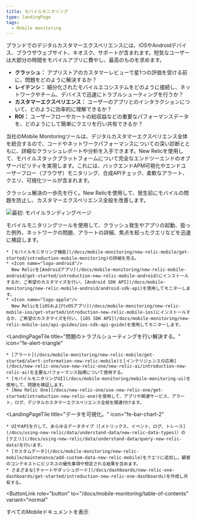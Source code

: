 ```yaml
---
title: モバイルモニタリング
type: landingPage
tags:
  - Mobile monitoring
---
```


ブランドでのデジタルカスタマーエクスペリエンスには、iOSやAndroidデバイス、ブラウザウェブサイト、キオスク、サポートが含まれます。短気なユーザーは大部分の時間をモバイルアプリに費やし、最高のものを求めます。

* **クラッシュ：** アプリストアのカスタマーレビューで星1つの評価を受ける前に、問題をどのように解決するか？
* **レイテンシ：** 細分化されたモバイルエコシステムをどのように接続し、ネットワークやチーム、デバイスで迅速にトラブルシューティングを行うか？
* **カスタマーエクスペリエンス：** ユーザーのアプリとのインタラクションについて、どのように効率的に理解できるか？
* **ROI：** ユーザーフローやカートの総収益などの重要なパフォーマンスデータを、どのようにして簡単にクエリを行い共有できるか？

当社のMobile Monitoringツールは、デジタルカスタマーエクスペリエンス全体を統合するので、コードやネットワークパフォーマンスについての深い診断とともに、詳細なクラッシュレポートや分析を入手できます。New Relicを使用して、モバイルスタックプラットフォームについて完全なエンドツーエンドのオブザーバビリティを実現します。これには、バックエンドAPM可視化やエンドユーザーフロー（ブラウザ）モニタリング、合成APIチェック、柔軟なアラート、クエリ、可視化ツールが含まれます。

クラッシュ解決の一歩先を行く。New Relicを使用して、発生前にモバイルの問題を防止し、カスタマーエクスペリエンス全般を改善します。

![最初: モバイルランディングページ](./images/mobile-nrOne-crash-edit.png "最初: モバイルランディングページ")

モバイルモニタリングツールを使用して、クラッシュ発生やアプリの起動、扱った例外、ネットワークの問題、アラートの詳細、焦点を絞ったクエリなどを迅速に検証します。

<LandingPageTileGrid>
  <LandingPageTile
    title="始めてみましょう。"
    icon="fe-check-square"
  >


    * [モバイルモニタリング機能](/docs/mobile-monitoring/new-relic-mobile/get-started/introduction-mobile-monitoring)の詳細を見る。
    * <Icon name="logo-android"/>
      New Relicを[Androidアプリ](/docs/mobile-monitoring/new-relic-mobile-android/get-started/introduction-new-relic-mobile-android)にインストールするか、ご希望のカスタマイズを行い、[Android SDK API](/docs/mobile-monitoring/new-relic-mobile-android/android-sdk-api)を使用してモニターします。
    * <Icon name="logo-apple"/>
      New Relicを[iOSおよびtvOSアプリ](/docs/mobile-monitoring/new-relic-mobile-ios/get-started/introduction-new-relic-mobile-ios)にインストールするか、ご希望のカスタマイズを行い、[iOS SDK API](/docs/mobile-monitoring/new-relic-mobile-ios/api-guides/ios-sdk-api-guide)を使用してモニターします。
  </LandingPageTile>

  <LandingPageTile
    title="問題のトラブルシューティングを行い解決する。"
    icon="fe-alert-triangle"
  >


    * [アラート](/docs/mobile-monitoring/new-relic-mobile/get-started/alert-information-new-relic-mobile)と[インテリジェンスの応用](/docs/new-relic-one/use-new-relic-one/new-relic-ai/introduction-new-relic-ai)を主要なパフォーマンス指標について使用する。
    * [モバイルモニタリングUI](/docs/mobile-monitoring/mobile-monitoring-ui)を使用して、問題を検証します。
    * [New Relic One](/docs/new-relic-one/use-new-relic-one/get-started/introduction-new-relic-one)を使用して、アプリや関連サービス、アラート、ログ、デジタルカスタマーエクスペリエンス全般を関連付けます。
  </LandingPageTile>

  <LandingPageTile
    title="データを可視化。"
    icon="fe-bar-chart-2"
  >


    * UIやAPIを介して、あらゆるデータタイプ（[メトリックス、イベント、ログ、トレース](/docs/using-new-relic/data/understand-data/new-relic-data-types)）の[クエリ](/docs/using-new-relic/data/understand-data/query-new-relic-data)を行います。
    * [カスタムデータ](/docs/mobile-monitoring/new-relic-mobile/maintenance/add-custom-data-new-relic-mobile)をクエリに追加し、顧客のコンテキストにビジネスの優先事項や想定される結果を含めます。
    * さまざまな[チャートやダッシュボード](/docs/dashboards/new-relic-one-dashboards/get-started/introduction-new-relic-one-dashboards)を作成し共有する。
  </LandingPageTile>
</LandingPageTileGrid>

<ButtonLink
  role="button"
  to="/docs/mobile-monitoring/table-of-contents"
  variant="normal"
>
  すべてのMobileドキュメントを表示
</ButtonLink>
